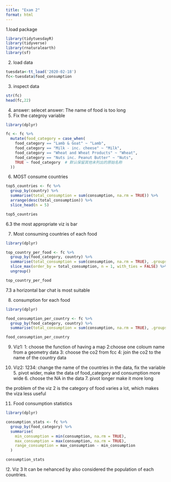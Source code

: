```yaml
---
title: "Exam 2"
format: html
---
```


1.load package
```r
library(tidytuesdayR)
library(tidyverse)
library(rnaturalearth)
library(sf)
```

2. load data
```r
tuesdata<-tt_load('2020-02-18')
fc<-tuesdata$food_consumption
```
3. inspect data
```r
str(fc)
head(fc,22)
```
4. answer: selecet
answer: The name of food is too long
5. Fix the categroy variable
```r
library(dplyr)

fc <- fc %>%
  mutate(food_category = case_when(
    food_category == "Lamb & Goat" ~ "Lamb",
    food_category == "Milk - inc. cheese" ~ "Milk",
    food_category == "Wheat and Wheat Products" ~ "Wheat",
    food_category == "Nuts inc. Peanut Butter" ~ "Nuts",
    TRUE ~ food_category  # 默认保留其他未列出的原始名称
  ))

```
6. MOST consume countries

```r
top5_countries <- fc %>%
  group_by(country) %>%
  summarise(total_consumption = sum(consumption, na.rm = TRUE)) %>%
  arrange(desc(total_consumption)) %>%
  slice_head(n = 5)

top5_countries
```
6.3 the most appropriate viz is bar

7. Most consuming countries of each food
```r
library(dplyr)

top_country_per_food <- fc %>%
  group_by(food_category, country) %>%
  summarise(total_consumption = sum(consumption, na.rm = TRUE), .groups = "drop_last") %>%
  slice_max(order_by = total_consumption, n = 1, with_ties = FALSE) %>%
  ungroup()

top_country_per_food

```
7.3 a horizontal bar chat is most suitable

8. consumption for each food
```r
library(dplyr)

food_consumption_per_country <- fc %>%
  group_by(food_category, country) %>%
  summarise(total_consumption = sum(consumption, na.rm = TRUE), .groups = "drop")

food_consumption_per_country

```

9. Viz1: 1: choose the function of having a map 2:choose one coloum name from a geometry data 3: choose the co2 from fcc 4: join the co2 to the name of the country data

10. Viz2: 1234: change the name of the countries in the data, fix the variable 5. pivot wider, make the data of food_category and consumption more wide 6. choose the NA in the data 7. pivot longer make it more long 

the problem of the viz 2 is the category of food varies a lot, which makes the viza less useful

11. Food consumption statistics

```r
library(dplyr)

consumption_stats <- fc %>%
  group_by(food_category) %>%
  summarise(
    min_consumption = min(consumption, na.rm = TRUE),
    max_consumption = max(consumption, na.rm = TRUE),
    range_consumption = max_consumption - min_consumption
  )

consumption_stats

```
!2. Viz 3
 It can be nehanced by also considered the population of each countries.
